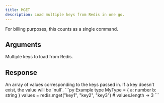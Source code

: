 ```yaml
---
title: MGET
description: Load multiple keys from Redis in one go.
---
```


For billing purposes, this counts as a single command.

## Arguments 

<ParamField body="keys" type="...string" required>
  Multiple keys to load from Redis.
</ParamField>

## Response

<ResponseField type="T[]" required>
An array of values corresponding to the keys passed in. If a key doesn't exist, the value will be `null`.
</ResponseField>



<RequestExample>
```py Example
type MyType = {
    a: number
    b: string
}
values = redis.mget<MyType>("key1", "key2", "key3")
# values.length -> 3
```
</RequestExample>
